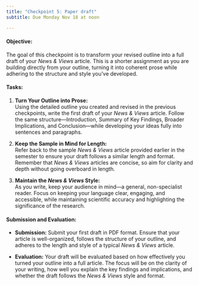 ```yaml
---
title: "Checkpoint 5: Paper draft"
subtitle: Due Monday Nov 18 at noon

---
```


#### Objective:
The goal of this checkpoint is to transform your revised outline into a full draft of your *News & Views* article. This is a shorter assignment as you are building directly from your outline, turning it into coherent prose while adhering to the structure and style you’ve developed.

#### Tasks:

1. **Turn Your Outline into Prose:**  
   Using the detailed outline you created and revised in the previous checkpoints, write the first draft of your *News & Views* article. Follow the same structure—Introduction, Summary of Key Findings, Broader Implications, and Conclusion—while developing your ideas fully into sentences and paragraphs.

2. **Keep the Sample in Mind for Length:**  
   Refer back to the sample *News & Views* article provided earlier in the semester to ensure your draft follows a similar length and format. Remember that *News & Views* articles are concise, so aim for clarity and depth without going overboard in length.

3. **Maintain the *News & Views* Style:**  
   As you write, keep your audience in mind—a general, non-specialist reader. Focus on keeping your language clear, engaging, and accessible, while maintaining scientific accuracy and highlighting the significance of the research.

#### Submission and Evaluation:

- **Submission:** Submit your first draft in PDF format. Ensure that your article is well-organized, follows the structure of your outline, and adheres to the length and style of a typical *News & Views* article.
  
- **Evaluation:** Your draft will be evaluated based on how effectively you turned your outline into a full article. The focus will be on the clarity of your writing, how well you explain the key findings and implications, and whether the draft follows the *News & Views* style and format.

 